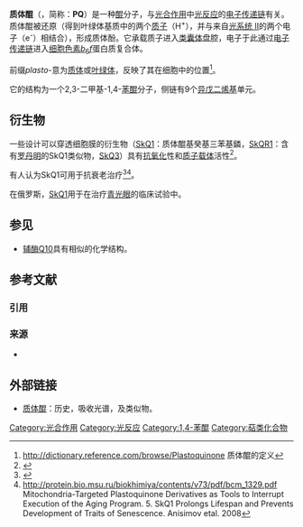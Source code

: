 {{chembox
| verifiedrevid = 448641535
|   ImageFile = Plastoquinone.png
| Section1 = {{Chembox Identifiers
|   CASNo_Ref = {{cascite|correct|??}}
| CASNo = 4299-57-4
|   PubChem = 6433402
|   SMILES = CC1=C(C(=O)C(=CC1=O)CC=C(C)CCC=C(C)CCC=C(C)CCC=C(C)CCC=C(C)CCC=C(C)CCC=C(C)CCC=C(C)CCC=C(C)C)C
  }}
| Section2 = {{Chembox Properties
|   C=53 | H = 80 | O=2
|   Appearance =  
|   Density =  
|   MeltingPt =  
|   BoilingPt =  
|   Solubility =  
  }}
| Section7 = {{Chembox Hazards
|   MainHazards =  
|   FlashPt =  
|   Autoignition =  
  }}
| Section8 = {{Chembox Related
|   OtherCpds = [[1,4-苯醌|1,4-苯醌]] [[醌|醌]] [[辅酶Q10|辅酶Q10]] 
  }}
}}

'''质体醌'''（{{lang-en|Plastoquinone}}，简称：'''PQ'''）是一种[[醌|醌]]分子，与[[光合作用|光合作用]]中[[光反应|光反应]]的[[电子传递链|电子传递链]]有关。质体醌被还原（得到叶绿体基质中的两个[[质子|质子]]（H<sup>+</sup>），并与来自[[光系统_II|光系统 II]]的两个电子（e<sup>-</sup>）相结合），形成质体酚。它承载质子进入[[类囊体|类囊体盘]]腔，电子于此通过[[电子传递链|电子传递链]]进入[[细胞色素b6f复合体|细胞色素''b''<sub>6</sub>''f'']]蛋白质复合体。

前缀''plasto-''意为[[色素体|质体]]或[[叶绿体|叶绿体]]，反映了其在细胞中的位置<ref>http://dictionary.reference.com/browse/Plastoquinone {{Wayback|url=http://dictionary.reference.com/browse/Plastoquinone |date=20160304210728 }} 质体醌的定义</ref>。

它的结构为一个2,3-二甲基-1,4-[[苯醌|苯醌]]分子，侧链有9个[[异戊二烯|异戊二烯基]]单元。

== 衍生物 ==
一些设计可以穿透细胞膜的衍生物（[[SkQ|SkQ1]]：质体醌基癸基三苯基鏻，[[SkQ|SkQR1]]：含有[[罗丹明|罗丹明]]的SkQ1类似物，[[SkQ3|SkQ3]]）具有[[抗氧化|抗氧化]]性和[[质子载体|质子载体]]活性<ref>{{cite journal |author=F.F. Severina |coauthors=I.I. Severina, Y.N. Antonenkoa, T.I. Rokitskayaa, D.A. Cherepanovb, E.N. Mokhovaa, M.Yu. Vyssokikha, A.V. Pustovidkoa, O.V. Markovaa, L.S. Yaguzhinskya, G.A. Korshunovaa, N.V. Sumbatyana, M.V. Skulacheva, V.P. Skulacheva |pmc=2818959 |title=Penetrating cation/fatty acid anion pair as a mitochondria-targeted protonophore. |year=2009 |pmid=20080732 |doi=10.1073/pnas.0910216107 |volume=107 |issue=2 |journal=Proc. Natl. Acad. Sci. U.S.A. |pages=663–8 |url=http://www.pnas.org/content/107/2/663.full |access-date=2014-06-30 |archive-date=2013-01-23 |archive-url=https://www.webcitation.org/6DtJsrysA?url=http://www.pnas.org/content/107/2/663.full |dead-url=no }}</ref>。

有人认为SkQ1可用于抗衰老治疗<ref>{{cite web |url=http://www.sciencedirect.com/science?_ob=ArticleURL&_udi=B6T1S-4V82HP0-1&_user=10&_coverDate=05%2F31%2F2009&_rdoc=1&_fmt=high&_orig=search&_origin=search&_sort=d&_docanchor=&view=c&_acct=C000050221&_version=1&_urlVersion=0&_userid=10&md5=bc59197715152ac034f7dff82b841627&searchtype=a |title=An attempt to prevent senescence: A mitochondrial approach. |year=2008 |access-date=2014-06-30 |archive-url=https://web.archive.org/web/20100930182253/http://www.sciencedirect.com/science?_ob=ArticleURL&_udi=B6T1S-4V82HP0-1&_user=10&_coverDate=05%2F31%2F2009&_rdoc=1&_fmt=high&_orig=search&_origin=search&_sort=d&_docanchor=&view=c&_acct=C000050221&_version=1&_urlVersion=0&_userid=10&md5=bc59197715152ac034f7dff82b841627&searchtype=a |archive-date=2010-09-30 |dead-url=yes }}</ref><ref>http://protein.bio.msu.ru/biokhimiya/contents/v73/pdf/bcm_1329.pdf {{Wayback|url=http://protein.bio.msu.ru/biokhimiya/contents/v73/pdf/bcm_1329.pdf |date=20210414015056 }} Mitochondria-Targeted Plastoquinone Derivatives as Tools to Interrupt Execution of the Aging Program. 5. SkQ1 Prolongs Lifespan and Prevents Development of Traits of Senescence. Anisimov etal. 2008</ref>。

在俄罗斯，[[SkQ|SkQ1]]用于在治疗[[青光眼|青光眼]]的临床试验中。

== 参见 ==
* [[辅酶Q10|辅酶Q10]]具有相似的化学结构。

== 参考文献 ==
=== 引用 ===
{{Reflist}}

=== 来源 ===
{{refbegin}}
* {{cite book |authors = Berg, J; Tymoczko, J; Stryer, L |title=Biochemistry |edition = Fifth Edition |publisher=W H Freeman and Company |year=2002 |ISBN = 0-7167-4684-0 }}
{{refend}}

==外部链接==
* [https://web.archive.org/web/20120305012738/http://www.cyberlipid.org/vitk/plas0002.htm 质体醌]：历史，吸收光谱，及类似物。

[[Category:光合作用|Category:光合作用]]
[[Category:光反应|Category:光反应]]
[[Category:1,4-苯醌|Category:1,4-苯醌]]
[[Category:萜类化合物|Category:萜类化合物]]